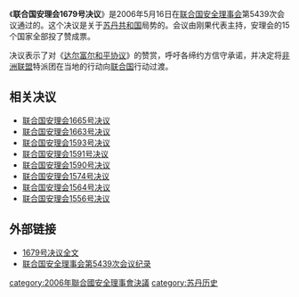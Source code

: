 {{Infobox UN resolution
|number = 1679
|organ = SC
|date = 5月16日
|year = 2006年
|meeting = 5439
|code = S/RES/1679
|document = 
|for = 15
|abstention = 0
|against = 0
|subject = 苏丹局势
|result = 通过 
|image =Darfur_refugee_camps_map.png
|caption = 乍得与苏丹的边界
}}

《'''联合国安理会1679号决议'''》是2006年5月16日在[[联合国安全理事会|联合国安全理事会]]第5439次会议通过的。这个决议是关于[[苏丹共和国|苏丹共和国]]局势的。会议由刚果代表主持，安理会的15个国家全部投了赞成票。

决议表示了对《[[达尔富尔和平协议|达尔富尔和平协议]]》的赞赏，呼吁各缔约方信守承诺，并决定将[[非洲联盟|非洲联盟]]特派团在当地的行动向[[联合国|联合国]]行动过渡。

==相关决议==
*[[联合国安理会1665号决议|联合国安理会1665号决议]]
*[[联合国安理会1663号决议|联合国安理会1663号决议]]
*[[联合国安理会1593号决议|联合国安理会1593号决议]]
*[[联合国安理会1591号决议|联合国安理会1591号决议]]
*[[联合国安理会1590号决议|联合国安理会1590号决议]]
*[[联合国安理会1574号决议|联合国安理会1574号决议]]
*[[联合国安理会1564号决议|联合国安理会1564号决议]]
*[[联合国安理会1556号决议|联合国安理会1556号决议]]

==外部链接==
*[http://www.un.org/chinese/aboutun/prinorgs/sc/sres/06/s1679.htm 1679号决议全文]
*[http://www.un.org/zh/documents/view_doc.asp?symbol=S/PV.5439&Lang=C 联合国安全理事会第5439次会议纪录]

{{UNSCR 2006}}
[[category:2006年聯合國安全理事會決議|category:2006年聯合國安全理事會決議]]
[[category:苏丹历史|category:苏丹历史]]
